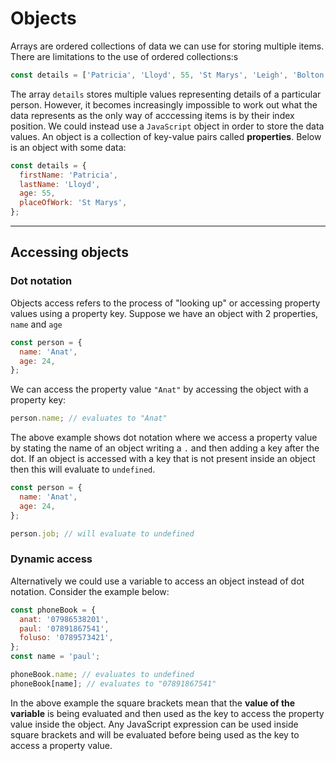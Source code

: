 # Objects

Arrays are ordered collections of data we can use for storing multiple items. There are limitations to the use of ordered collections:s

```js
const details = ['Patricia', 'Lloyd', 55, 'St Marys', 'Leigh', 'Bolton'];
```

The array `details` stores multiple values representing details of a particular person. However, it becomes increasingly impossible to work out what the data represents as the only way of acccessing items is by their index position. We could instead use a `JavaScript` object in order to store the data values. An object is a collection of key-value pairs called **properties**. Below is an object with some data:

```js
const details = {
  firstName: 'Patricia',
  lastName: 'Lloyd',
  age: 55,
  placeOfWork: 'St Marys',
};
```

---

## Accessing objects

### Dot notation

Objects access refers to the process of "looking up" or accessing property values using a property key. Suppose we have an object with 2 properties, `name` and `age`

```js
const person = {
  name: 'Anat',
  age: 24,
};
```

We can access the property value `"Anat"` by accessing the object with a property key:

```js
person.name; // evaluates to "Anat"
```

The above example shows dot notation where we access a property value by stating the name of an object writing a `.` and then adding a key after the dot. If an object is accessed with a key that is not present inside an object then this will evaluate to `undefined`.

```js
const person = {
  name: 'Anat',
  age: 24,
};

person.job; // will evaluate to undefined
```

### Dynamic access

Alternatively we could use a variable to access an object instead of dot notation. Consider the example below:

```js
const phoneBook = {
  anat: '07986538201',
  paul: '07891867541',
  foluso: '0789573421',
};
const name = 'paul';

phoneBook.name; // evaluates to undefined
phoneBook[name]; // evaluates to "07891867541"
```

In the above example the square brackets mean that the **value of the variable** is being evaluated and then used as the key to access the property value inside the object. Any JavaScript expression can be used inside square brackets and will be evaluated before being used as the key to access a property value.
